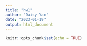 ```yaml
---
title: "hw1"
author: "Daisy Yan"
date: "2023-01-19"
output: html_document
---
```


```r
knitr::opts_chunk$set(echo = TRUE)
```


